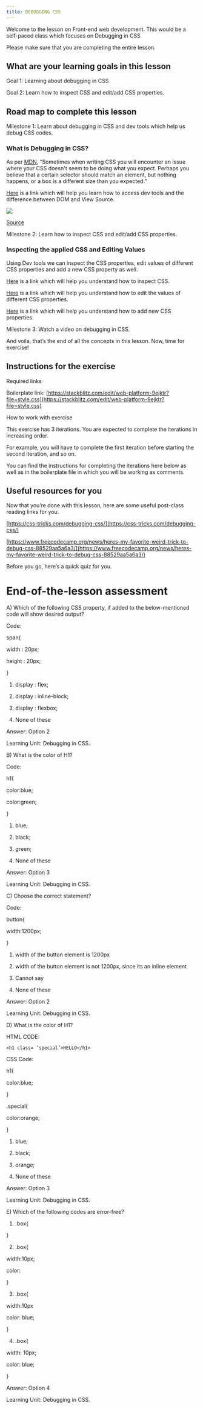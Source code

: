 ---
title: DEBUGGING CSS
---




Welcome to the lesson on Front-end web development. This would be a self-paced class which focuses on Debugging in CSS

  

Please make sure that you are completing the entire lesson.

  

## What are your learning goals in this lesson

Goal 1: Learning about debugging in CSS

Goal 2: Learn how to inspect CSS and edit/add CSS properties.

## Road map to complete this lesson

Milestone 1:  Learn about debugging in CSS and dev tools which help us debug CSS codes.

### What is Debugging in CSS?

As per [MDN](https://developer.mozilla.org/en-US/docs/Learn/CSS/Building_blocks/Debugging_CSS), “Sometimes when writing CSS you will encounter an issue where your CSS doesn't seem to be doing what you expect. Perhaps you believe that a certain selector should match an element, but nothing happens, or a box is a different size than you expected.”

  

[Here](https://developer.mozilla.org/en-US/docs/Learn/CSS/Building_blocks/Debugging_CSS#how_to_access_browser_devtools) is a link which will help you learn how to access dev tools and the difference between DOM and View Source.

![](https://lh6.googleusercontent.com/MxfUPhgoOLA-BHoatoyDOzD_UBw88AVRZ3Gbq-9qsuqbBnPMlelwmPqb0v6Oyn8EH6KfoQBNZynxjTbrV_V9PBiUQPXOg5ewAmrDGC1ch6ShakfemVdt_Zx-SaQhipKxke_eZXQ3N3KRf2irhGM)

[Source](https://c.tenor.com/97gs87bOyQAAAAAC/debugging-programming.gif)

  
  
  
  

Milestone 2: Learn how to inspect CSS and edit/add CSS properties.

### Inspecting the applied CSS and Editing Values

  

Using Dev tools we can inspect the CSS properties, edit values of different CSS properties and add a new CSS property as well.

  

[Here](https://developer.mozilla.org/en-US/docs/Learn/CSS/Building_blocks/Debugging_CSS#inspecting_the_applied_css) is a link which will help you understand how to inspect CSS.

  

[Here](https://developer.mozilla.org/en-US/docs/Learn/CSS/Building_blocks/Debugging_CSS#inspecting_the_applied_css) is a link which will help you understand how to edit the values of different CSS properties.

  

[Here](https://developer.mozilla.org/en-US/docs/Learn/CSS/Building_blocks/Debugging_CSS#inspecting_the_applied_css) is a link which will help you understand how to add new CSS properties.

  

Milestone 3: Watch a video on debugging in CSS.

<Youtube videoId="yw2CjzRNnvQ" start="0" end="844" />  

<!-- [Click](https://youtu.be/yw2CjzRNnvQ) Here to watch a video on debugging in CSS. -->

  

And voila, that’s the end of all the concepts in this lesson. Now, time for exercise!

## Instructions for the exercise

Required links

Boilerplate link: [https://stackblitz.com/edit/web-platform-9ejktr?file=style.css](https://stackblitz.com/edit/web-platform-9ejktr?file=style.css)

  

How to work with exercise

This exercise has 3 iterations. You are expected to complete the iterations in increasing order.

  

For example, you will have to complete the first iteration before starting the second iteration, and so on.

  

You can find the instructions for completing the iterations here below as well as in the boilerplate file in which you will be working as comments.

  

## Useful resources for you

Now that you’re done with this lesson, here are some useful post-class reading links for you.

  

[https://css-tricks.com/debugging-css/](https://css-tricks.com/debugging-css/)

[https://www.freecodecamp.org/news/heres-my-favorite-weird-trick-to-debug-css-88529aa5a6a3/](https://www.freecodecamp.org/news/heres-my-favorite-weird-trick-to-debug-css-88529aa5a6a3/)

Before you go, here’s a quick quiz for you.

# End-of-the-lesson assessment

A) Which of the following CSS property, if added to the below-mentioned code will show desired output?

Code:

span{

width : 20px;

height : 20px;

}

  

1.  display : flex;
    
2.  display : inline-block;
    
3.  display : flexbox;
    
4.  None of these
    

  

Answer: Option 2

Learning Unit: Debugging in CSS.

  

B) What is the color of H1?

Code:

h1{

color:blue;

color:green;

}

  

1.  blue;
    
2.  black;
    
3.  green;
    
4.  None of these
    

  

Answer: Option 3

Learning Unit: Debugging in CSS.

  

C) Choose the correct statement?

Code:

button{

width:1200px;

}

  

1.  width of the button element is 1200px
    
2.  width of the button element is not 1200px, since its an inline element
    
3.  Cannot say
    
4.  None of these
    

  

Answer: Option 2

Learning Unit: Debugging in CSS.

  

D) What is the color of H1?

HTML CODE:

`<h1 class= ‘special’>HELLO</h1>`

CSS Code:

h1{

color:blue;

}

.special{

color:orange;

}

  

1.  blue;
    
2.  black;
    
3.  orange;
    
4.  None of these
    

  

Answer: Option 3

Learning Unit: Debugging in CSS.

  

E) Which of the following codes are error-free?

1.  .box{
    

  

}

2.  .box{
    

width:10px;

color:

}

3.  .box{
    

width:10px

color: blue;

}

4.  .box{
    

width: 10px;

color: blue;

}

Answer: Option 4

Learning Unit: Debugging in CSS.